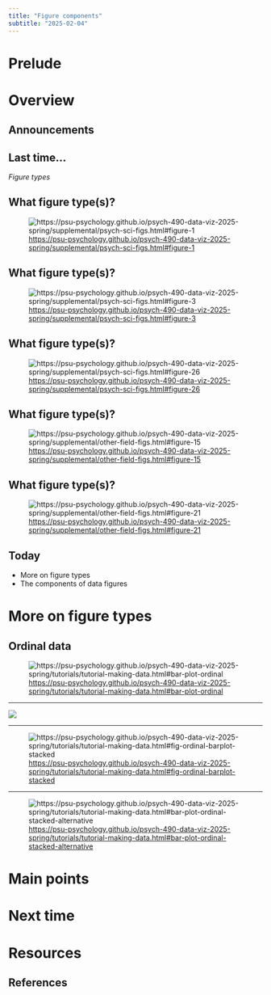 ```yaml
---
title: "Figure components"
subtitle: "2025-02-04"
---
```


# Prelude

# Overview

## Announcements

## Last time...

*Figure types*

## What figure type(s)?

![<https://psu-psychology.github.io/psych-490-data-viz-2025-spring/supplemental/psych-sci-figs.html#figure-1>](https://www.psychologicalscience.org/redesign/wp-content/uploads/2015/12/TCD_fig_1.jpg)

## What figure type(s)?

![<https://psu-psychology.github.io/psych-490-data-viz-2025-spring/supplemental/psych-sci-figs.html#figure-3>](https://www.sfn.org/-/media/SfN/Images/NEW-SfN/Publications/2020/January/20200127_Brain_Needs_Iron_Cognitive_Dev.png)

## What figure type(s)?

![<https://psu-psychology.github.io/psych-490-data-viz-2025-spring/supplemental/psych-sci-figs.html#figure-26>](https://media.springernature.com/lw685/springer-static/image/art%3A10.3758%2Fs13421-017-0708-1/MediaObjects/13421_2017_708_Fig3_HTML.gif?)

## What figure type(s)?

![<https://psu-psychology.github.io/psych-490-data-viz-2025-spring/supplemental/other-field-figs.html#figure-15>](https://fivethirtyeight.com/wp-content/uploads/2019/05/SPRAWLBALL_Fig_013_kg_edit.png?resize=590,450)

## What figure type(s)?

![<https://psu-psychology.github.io/psych-490-data-viz-2025-spring/supplemental/other-field-figs.html#figure-21>](https://impact.economist.com/perspectives/sites/default/files/eiu_amgen_cvd_secondary_prevention_infographic_final_22jun-page-001.jpg)

## Today

- More on figure types
- The components of data figures

# More on figure types

## Ordinal data

![<https://psu-psychology.github.io/psych-490-data-viz-2025-spring/tutorials/tutorial-making-data.html#bar-plot-ordinal>](../include/fig/fig-ordinal-barplot-dodge-1.png)

---

![](../include/fig/fig-ordinal-barplot-dodge-1.png)

---

![<https://psu-psychology.github.io/psych-490-data-viz-2025-spring/tutorials/tutorial-making-data.html#fig-ordinal-barplot-stacked>](../include/fig/fig-ordinal-barplot-stacked-1.png)

---

![<https://psu-psychology.github.io/psych-490-data-viz-2025-spring/tutorials/tutorial-making-data.html#bar-plot-ordinal-stacked-alternative>](../include/fig/fig-ordinal-barplot-stacked-alt-1.png)

# Main points

# Next time

# Resources

## References
